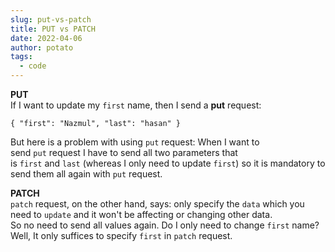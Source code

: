 ```yaml
---
slug: put-vs-patch
title: PUT vs PATCH
date: 2022-04-06
author: potato
tags:
  - code
---
```

**PUT**\
If I want to update my `first` name, then I send a **put** request:

```
{ "first": "Nazmul", "last": "hasan" } 
```

But here is a problem with using `put` request: When I want to send `put` request I have to send all two parameters that is `first` and `last` (whereas I only need to update `first`) so it is mandatory to send them all again with `put` request.

**PATCH**\
`patch` request, on the other hand, says: only specify the `data` which you need to `update` and it won't be affecting or changing other data.\
So no need to send all values again. Do I only need to change `first` name? Well, It only suffices to specify `first` in `patch` request.